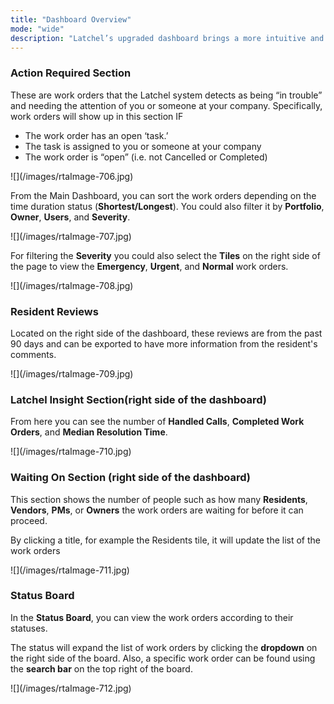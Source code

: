 ```yaml
---
title: "Dashboard Overview"
mode: "wide"
description: "Latchel’s upgraded dashboard brings a more intuitive and efficient experience, making it easier to manage work orders, track requests, and access key account settings—all in one place. With a modern interface and improved navigation, Dashboard 2.0 helps property managers and service providers streamline their workflow and get things done faster. Check out the new features and enhancements designed to simplify your day-to-day operations!"
---
```


### **Action Required Section**

These are work orders that the Latchel system detects as being “in trouble” and needing the attention of you or someone at your company. Specifically, work orders will show up in this section IF

- The work order has an open ‘task.’
- The task is assigned to you or someone at your company
- The work order is “open” (i.e. not Cancelled or Completed)

<Frame>
  ![](/images/rtaImage-706.jpg)
</Frame>

From the Main Dashboard, you can sort the work orders depending on the time duration status (**Shortest/Longest**). You could also filter it by **Portfolio**, **Owner**, **Users**, and **Severity**.

<Frame>
  ![](/images/rtaImage-707.jpg)
</Frame>

For filtering the **Severity** you could also select the **Tiles** on the right side of the page to view the **Emergency**, **Urgent**, and **Normal** work orders.

<Frame>
  ![](/images/rtaImage-708.jpg)
</Frame>

### **Resident Reviews**

Located on the right side of the dashboard, these reviews are from the past 90 days and can be exported to have more information from the resident's comments.

<Frame>
  ![](/images/rtaImage-709.jpg)
</Frame>

### **Latchel Insight Section**(right side of the dashboard)

From here you can see the number of **Handled Calls**, **Completed Work Orders**, and **Median Resolution Time**.

<Frame>
  ![](/images/rtaImage-710.jpg)
</Frame>

### **Waiting On Section** (right side of the dashboard)

This section shows the number of people such as how many **Residents**, **Vendors**, **PMs**, or **Owners** the work orders are waiting for before it can proceed.

By clicking a title, for example the Residents tile, it will update the list of the work orders 

<Frame>
  ![](/images/rtaImage-711.jpg)
</Frame>

### **Status Board**

In the **Status Board**, you can view the work orders according to their statuses. 

The status will expand the list of work orders by clicking the **dropdown** on the right side of the board. Also, a specific work order can be found using the **search bar** on the top right of the board.

<Frame>
  ![](/images/rtaImage-712.jpg)
</Frame>